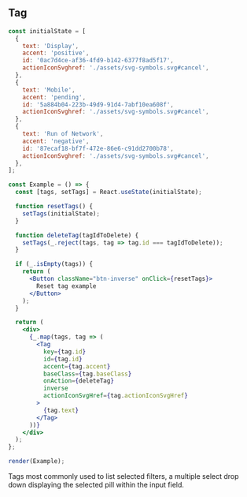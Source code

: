 
## Tag

```jsx live=true
const initialState = [
  {
    text: 'Display',
    accent: 'positive',
    id: '0ac7d4ce-af36-4fd9-b142-6377f8ad5f17',
    actionIconSvghref: './assets/svg-symbols.svg#cancel',
  },
  {
    text: 'Mobile',
    accent: 'pending',
    id: '5a884b04-223b-49d9-91d4-7abf10ea608f',
    actionIconSvghref: './assets/svg-symbols.svg#cancel',
  },
  {
    text: 'Run of Network',
    accent: 'negative',
    id: '87ecaf18-bf7f-472e-86e6-c91dd2700b78',
    actionIconSvghref: './assets/svg-symbols.svg#cancel',
  },
];

const Example = () => {
  const [tags, setTags] = React.useState(initialState);

  function resetTags() {
    setTags(initialState);
  }

  function deleteTag(tagIdToDelete) {
    setTags(_.reject(tags, tag => tag.id === tagIdToDelete));
  }

  if (_.isEmpty(tags)) {
    return (
      <Button className="btn-inverse" onClick={resetTags}>
        Reset tag example
      </Button>
    );
  }

  return (
    <div>
      {_.map(tags, tag => (
        <Tag
          key={tag.id}
          id={tag.id}
          accent={tag.accent}
          baseClass={tag.baseClass}
          onAction={deleteTag}
          inverse
          actionIconSvgHref={tag.actionIconSvgHref}
        >
          {tag.text}
        </Tag>
      ))}
    </div>
  );
};

render(Example);
```

<DesignNotes>
  Tags most commonly used to list selected filters, a multiple select drop down displaying the selected pill within the
  input field.
</DesignNotes>

<Props componentName="Tag" />
